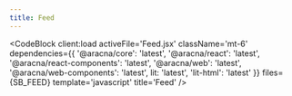 ```yaml
---
title: Feed
---
```



<FeedComponentBlock client:load />

<CodeBlock
  client:load
  activeFile='Feed.jsx'
  className='mt-6'
  dependencies={{
    '@aracna/core': 'latest',
    '@aracna/react': 'latest',
    '@aracna/react-components': 'latest',
    '@aracna/web': 'latest',
    '@aracna/web-components': 'latest',
    lit: 'latest',
    'lit-html': 'latest'
  }}
  files={SB_FEED}
  template='javascript'
  title='Feed'
/>
